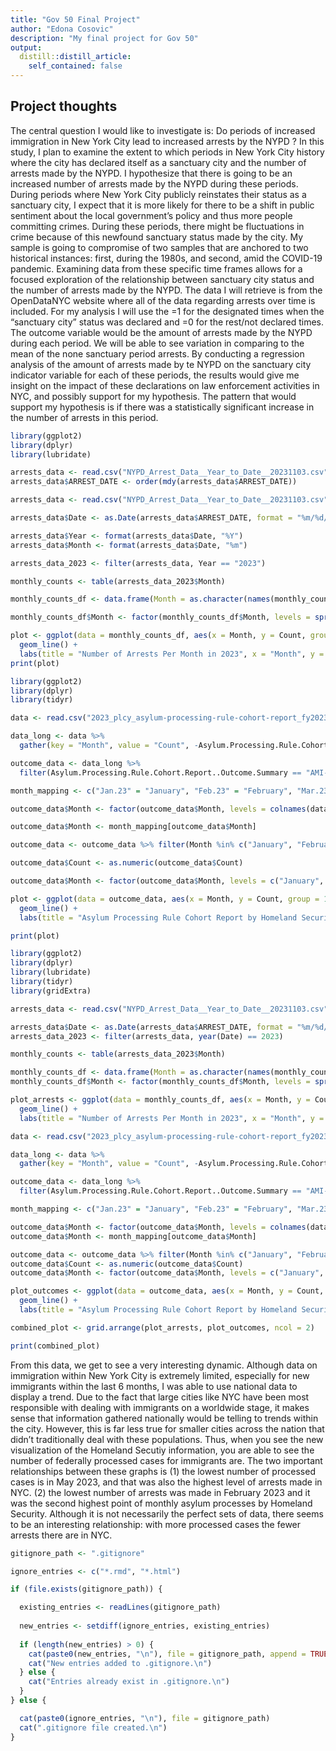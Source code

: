 ```yaml
---
title: "Gov 50 Final Project"
author: "Edona Cosovic"
description: "My final project for Gov 50"
output:
  distill::distill_article:
    self_contained: false
---
```




## Project thoughts

The central question I would like to investigate is: Do periods of increased immigration in New York City lead to increased arrests by the NYPD ? In this study, I plan to examine the extent to which periods in New York City history where the city has declared itself as a sanctuary city and the number of arrests made by the NYPD. I hypothesize that there is going to be an increased number of arrests made by the NYPD during these periods. During periods where New York City publicly reinstates their status as a sanctuary city, I expect that it is more likely for there to be a shift in public sentiment about the local government’s policy and thus more people committing crimes. During these periods, there might be fluctuations in crime because of this newfound sanctuary status made by the city. My sample is going to compromise of two samples that are anchored to two historical instances: first, during the 1980s, and second, amid the COVID-19 pandemic. Examining data from these specific time frames allows for a focused exploration of the relationship between sanctuary city status and the number of arrests made by the NYPD. 
The data I will retrieve is from the OpenDataNYC website where all of the data regarding arrests over time is included. For my analysis I will use the =1 for the designated times when the “sanctuary city” status was declared and =0 for the rest/not declared times. The outcome variable would be the amount of arrests made by the NYPD during each period. We will be able to see variation in comparing to the mean of the none sanctuary period arrests. By conducting a regression analysis of the amount of arrests made by te NYPD on the sanctuary city indicator variable for each of these periods, the results would give me insight on the impact of these declarations on law enforcement activities in NYC, and possibly support for my hypothesis. The pattern that would support my hypothesis is if there was a statistically significant increase in the number of arrests in this period. 

```r
library(ggplot2)
library(dplyr)
library(lubridate) 

arrests_data <- read.csv("NYPD_Arrest_Data__Year_to_Date__20231103.csv")
arrests_data$ARREST_DATE <- order(mdy(arrests_data$ARREST_DATE))

arrests_data <- read.csv("NYPD_Arrest_Data__Year_to_Date__20231103.csv")

arrests_data$Date <- as.Date(arrests_data$ARREST_DATE, format = "%m/%d/%Y")

arrests_data$Year <- format(arrests_data$Date, "%Y")
arrests_data$Month <- format(arrests_data$Date, "%m")

arrests_data_2023 <- filter(arrests_data, Year == "2023")

monthly_counts <- table(arrests_data_2023$Month)

monthly_counts_df <- data.frame(Month = as.character(names(monthly_counts)), Count = as.numeric(monthly_counts))

monthly_counts_df$Month <- factor(monthly_counts_df$Month, levels = sprintf("%02d", 1:12))

plot <- ggplot(data = monthly_counts_df, aes(x = Month, y = Count, group = 1)) +
  geom_line() +
  labs(title = "Number of Arrests Per Month in 2023", x = "Month", y = "Number of Arrests")
print(plot)
```

```r
library(ggplot2)
library(dplyr)
library(tidyr)

data <- read.csv("2023_plcy_asylum-processing-rule-cohort-report_fy2023_july.csv")

data_long <- data %>%
  gather(key = "Month", value = "Count", -Asylum.Processing.Rule.Cohort.Report..Outcome.Summary)

outcome_data <- data_long %>%
  filter(Asylum.Processing.Rule.Cohort.Report..Outcome.Summary == "AMI-Eligible Credible Fear Claim Outcomes")

month_mapping <- c("Jan.23" = "January", "Feb.23" = "February", "Mar.23" = "March", "Apr.23" = "April", "May.23" = "May", "Jun.23" = "June")

outcome_data$Month <- factor(outcome_data$Month, levels = colnames(data)[-1])

outcome_data$Month <- month_mapping[outcome_data$Month]

outcome_data <- outcome_data %>% filter(Month %in% c("January", "February", "March", "April", "May", "June"))

outcome_data$Count <- as.numeric(outcome_data$Count)

outcome_data$Month <- factor(outcome_data$Month, levels = c("January", "February", "March", "April", "May", "June"))

plot <- ggplot(data = outcome_data, aes(x = Month, y = Count, group = 1)) +
  geom_line() +
  labs(title = "Asylum Processing Rule Cohort Report by Homeland Security (2023)", x = "Month", y = "Count")

print(plot)


```


```r
library(ggplot2)
library(dplyr)
library(lubridate)
library(tidyr)
library(gridExtra)

arrests_data <- read.csv("NYPD_Arrest_Data__Year_to_Date__20231103.csv")

arrests_data$Date <- as.Date(arrests_data$ARREST_DATE, format = "%m/%d/%Y")
arrests_data_2023 <- filter(arrests_data, year(Date) == 2023)

monthly_counts <- table(arrests_data_2023$Month)

monthly_counts_df <- data.frame(Month = as.character(names(monthly_counts)), Count = as.numeric(monthly_counts))
monthly_counts_df$Month <- factor(monthly_counts_df$Month, levels = sprintf("%02d", 1:12))

plot_arrests <- ggplot(data = monthly_counts_df, aes(x = Month, y = Count, group = 1)) +
  geom_line() +
  labs(title = "Number of Arrests Per Month in 2023", x = "Month", y = "Number of Arrests")

data <- read.csv("2023_plcy_asylum-processing-rule-cohort-report_fy2023_july.csv")

data_long <- data %>%
  gather(key = "Month", value = "Count", -Asylum.Processing.Rule.Cohort.Report..Outcome.Summary)

outcome_data <- data_long %>%
  filter(Asylum.Processing.Rule.Cohort.Report..Outcome.Summary == "AMI-Eligible Credible Fear Claim Outcomes")

month_mapping <- c("Jan.23" = "January", "Feb.23" = "February", "Mar.23" = "March", "Apr.23" = "April", "May.23" = "May", "Jun.23" = "June")

outcome_data$Month <- factor(outcome_data$Month, levels = colnames(data)[-1])
outcome_data$Month <- month_mapping[outcome_data$Month]

outcome_data <- outcome_data %>% filter(Month %in% c("January", "February", "March", "April", "May", "June"))
outcome_data$Count <- as.numeric(outcome_data$Count)
outcome_data$Month <- factor(outcome_data$Month, levels = c("January", "February", "March", "April", "May", "June"))

plot_outcomes <- ggplot(data = outcome_data, aes(x = Month, y = Count, group = 1)) +
  geom_line() +
  labs(title = "Asylum Processing Rule Cohort Report by Homeland Security (2023)", x = "Month", y = "Count")

combined_plot <- grid.arrange(plot_arrests, plot_outcomes, ncol = 2)

print(combined_plot)


```

From this data, we get to see a very interesting dynamic. Although data on immigration within New York City is extremely limited, especially for new immigrants within the last 6 months, I was able to use national data to display a trend. Due to the fact that large cities like NYC have been most responsible with dealing with immigrants on a worldwide stage, it makes sense that information gathered nationally would be telling to trends within the city. However, this is far less true for smaller cities across the nation that didn't traditionally deal with these populations. Thus, when you see the new visualization of the Homeland Secutiy information, you are able to see the number of federally processed cases for immigrants are. The two important relationships between these graphs is (1) the lowest number of processed cases is in May 2023, and that was also the highest level of arrests made in NYC. (2) the lowest number of arrests was made in February 2023 and it was the second highest point of monthly asylum processes by Homeland Security. Although it is not necessarily the perfect sets of data, there seems to be an interesting relationship: with more processed cases the fewer arrests there are in NYC. 

```r
gitignore_path <- ".gitignore"

ignore_entries <- c("*.rmd", "*.html")

if (file.exists(gitignore_path)) {

  existing_entries <- readLines(gitignore_path)
  
  new_entries <- setdiff(ignore_entries, existing_entries)
  
  if (length(new_entries) > 0) {
    cat(paste0(new_entries, "\n"), file = gitignore_path, append = TRUE)
    cat("New entries added to .gitignore.\n")
  } else {
    cat("Entries already exist in .gitignore.\n")
  }
} else {

  cat(paste0(ignore_entries, "\n"), file = gitignore_path)
  cat(".gitignore file created.\n") 
}


```




